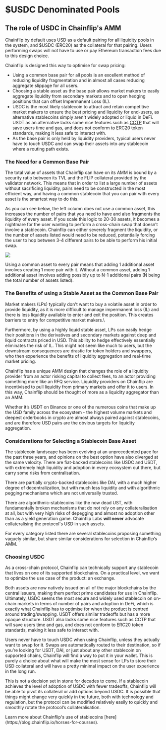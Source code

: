 
# $USDC Denominated Pools

## The role of USDC in Chainflip's AMM

Chainflip by default uses USD as a default pairing for all liquidity pools in the system, and $USDC (ERC20) as the collateral for that pairing. Users performing swaps will not have to use or pay Ethereum transaction fees due to this design choice.

Chainflip is designed this way to optimise for swap pricing:

- Using a common base pair for all pools is an excellent method of reducing liquidity fragmentation and in almost all cases reducing aggregate slippage for all users.&#x20;
- Choosing a stable asset as the base pair allows market makers to easily aggregate liquidity from secondary markets and to open hedging positions that can offset Impermanent Loss (IL).
- USDC is the most likely stablecoin to attract and retain competitive market makers to ensure the best pricing and liquidity for end-users, as alternative stablecoins simply aren't widely adopted or liquid in DeFi. USDT as an alternative lacks some nice features such as [CCTP](https://developers.circle.com/stablecoin/docs) that will save users time and gas, and does not conform to ERC20 token standards, making it less safe to interact with.
- As the base pair is only held by liquidity providers, typical users never have to touch USDC and can swap their assets into any stablecoin where a routing path exists.

### The Need for a Common Base Pair

The total value of assets that Chainflip can have on its AMM is bound by a security ratio between its TVL and the FLIP collateral provided by the validator network. This means that in order to list a large number of assets without sacrificing liquidity, pairs need to be constructed in the most efficient way, and having a common stablecoin that you can pair with every asset is the smartest way to do this.

As you can see below, the left column does not use a common asset, this increases the number of pairs that you need to have and also fragments the liquidity of every asset. If you scale this logic to 20-30 assets, it becomes a nightmare for the user wanting to perform a cross-chain swap that doesn’t involve a stablecoin. Chainflip can either severely fragment the liquidity, or the number of assets listed would need to be reduced, potentially forcing the user to hop between 3-4 different pairs to be able to perform his initial swap.

![](/concepts/pools.png)

Using a common asset to every pair means that adding 1 additional asset involves creating 1 more pair with it. Without a common asset, adding 1 additional asset involves adding possibly up to N-1 additional pairs (N being the total number of assets listed).

### The Benefits of using a Stable Asset as the Common Base Pair

Market makers (LPs) typically don't want to buy a volatile asset in order to provide liquidity, as it is more difficult to manage impermanent loss (IL) and there is less liquidity available to enter and exit the position. This creates barriers to entry for competitive market makers.\

Furthermore, by using a highly liquid stable asset, LPs can easily hedge their positions in the derivatives and secondary markets against deep and liquid contracts priced in USD. This ability to hedge effectively essentially eliminates the risk of IL. This might not seem like much to users, but the downstream consequences are drastic for token holders and swappers, who then experience the benefits of liquidity aggregation and real-time market pricing.

Chainflip has a unique AMM design that changes the role of a liquidity provider from an actor risking capital to collect fees, to an actor providing something more like an RFQ service. Liquidity providers on Chainflip are incentivised to pull liquidity from primary markets and offer it to users. In this way, Chainflip should be thought of more as a liquidity aggregator than an AMM.

Whether it’s USDT on Binance or one of the numerous coins that make up the USD family across the ecosystem - the highest volume markets and deepest orderbooks in crypto are almost always paired against stablecoins, and are therefore USD pairs are the obvious targets for liquidity aggregation.

### Considerations for Selecting a Stablecoin Base Asset

The stablecoin landscape has been evolving at an unprecedented pace for the past three years, and opinions on the best option have also diverged at the same velocity. There are fiat-backed stablecoins like USDC and USDT, with extremely high liquidity and adoption in every ecosystem out there, but carry some risks from centralisation.

There are partially crypto-backed stablecoins like DAI, with a much higher degree of decentralization, but with much less liquidity and with algorithmic pegging mechanisms which are not universally trusted.

There are algorithmic-stablecoins like the now dead UST, with fundamentally broken mechanisms that do not rely on any collateralisation at all, but with very high risks of depegging and almost no adoption other than as a yield generation game. Chainflip Labs **will never** advocate collateralising the protocol's USD in such assets.

For every category listed there are several stablecoins proposing something vaguely similar, but share similar considerations for selection in Chainflip’s AMM.

### Choosing USDC

As a cross-chain protocol, Chainflip can technically support any stablecoin that lives on one of its supported blockchains. On a practical level, we want to optimize the use case of the product: an exchange.

Both assets are now natively issued on all of the major blockchains by the central issuers, making them perfect prime candidates for use in Chainflip. Ultimately, USDC seems the most secure and widely used stablecoin on on-chain markets in terms of number of pairs and adoption in DeFi, which is exactly what Chainflip has to optimise for when the product is centred around trading/swapping. USDT offers similar tradeoffs but has a more opaque structure. USDT also lacks some nice features such as CCTP that will save users time and gas, and does not conform to ERC20 token standards, making it less safe to interact with.&#x20;

Users never have to touch USDC when using Chainflip, unless they actually want to swap for it. Swaps are automatically routed to their destination, so if you’re looking for USDT, DAI, or just about any other stablecoin on supported chains, Chainflip will find a way to put it in your wallet. This is purely a choice about what will make the most sense for LPs to store their USD collateral and will have a pretty minimal impact on the user experience in the long run.

This is not a decision set in stone for decades to come. If a stablecoin achieves the level of adoption of USDC with fewer tradeoffs, Chainflip will be able to pivot its collateral or add options beyond USDC. It is possible that things might change very quickly in the future, both with technology and regulation, but the protocol can be modified relatively easily to quickly and smoothly rotate the protocol’s collateralisation.

<Callout type="info">
  Learn more about Chainflip's use of stablecoins
  [here](https://blog.chainflip.io/horses-for-courses).
</Callout>
